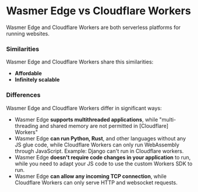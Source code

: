 # Wasmer Edge vs Cloudflare Workers

Wasmer Edge and Cloudflare Workers are both serverless platforms for running websites.

### Similarities

Wasmer Edge and Cloudflare Workers share this similarities:

- **Affordable**
- **Infinitely scalable**

### Differences

Wasmer Edge and Cloudflare Workers differ in significant ways:

- Wasmer Edge **supports multithreaded applications**, while "multi-threading and shared memory are not permitted in [Cloudflare] Workers"
- Wasmer Edge **can run Python, Rust**, and other languages without any JS glue code, while Cloudflare Workers can only run WebAssembly through JavaScript.
  Example: Django can't run in Cloudflare workers.
- Wasmer Edge **doesn't require code changes in your application** to run, while you need to adapt your JS code to use the custom Workers SDK to run.
- Wasmer Edge **can allow any incoming TCP connection**, while Cloudflare Workers can only serve HTTP and websocket requests.

